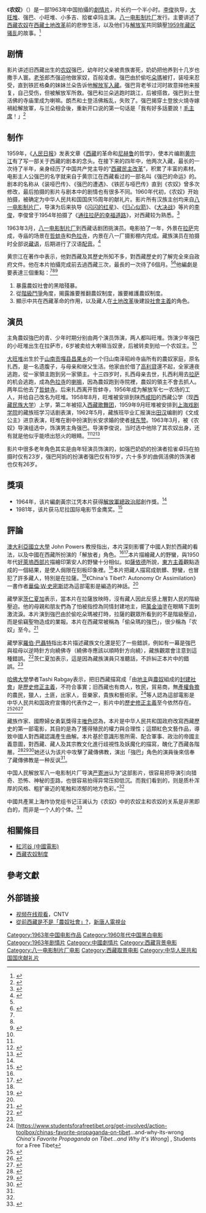 {{电影信息框
| 片名     = 农奴<br>{{藏|ཞིང་བྲན་}}
| image    = Nongnu1.jpg
| 图像说明 = 电影截图：农奴強巴與解放軍
| 導演     = [[李俊_(导演)|李俊]]
| 編劇     = [[黃宗江|黃宗江]]
| 攝影     = 韋林嶽
| 配樂     = [[彦克|彦克]]、[[罗念一|罗念一]]作曲
| 主演     = [[大旺堆|大旺堆]]
| 片尾曲   = 《共產黨來了苦變甜》<ref>{{Cite web|url=https://v.youku.com/v_show/id_XNDU3NDc4MTQ2NA==.html|title=1963年老电影《农奴》原声插曲《共产党来了苦变甜》演唱：才旦卓玛|website=v.youku.com|access-date=2021-06-26|archive-date=2021-06-30|archive-url=https://web.archive.org/web/20210630093118/https://v.youku.com/v_show/id_XNDU3NDc4MTQ2NA==.html}}</ref>
| 製片商   = [[中国人民解放军文化艺术中心电影电视制作部|八一电影制片厂]]
| 片長     = 88分鐘
| 產地     = 中國
| 語言     = 漢語
| 上映日期 = 1963年
}}
《'''农奴'''》（{{bo|ཞིང་བྲན་|w=zhing bran}}）是一部1963年中国拍攝的[[劇情片|劇情片]]，片长约一个半小时。[[李俊_(导演)|李俊]]执导，[[大旺堆|大旺堆]]、强巴、小旺堆、小多吉、拾崔卓玛主演。[[中国人民解放军文化艺术中心电影电视制作部|八一电影制片厂]]发行。主要讲述了[[西藏农奴制度|西藏农奴]]在[[西藏民主改革|西藏土地改革]]前的悲惨生活，以及他们与[[中国人民解放军|解放军]]共同鎮壓[[1959年藏区骚乱|1959年藏区骚乱]]的故事。<ref>{{Cite web|title=电影《农奴》——电影回顾建党90年|url=http://news.qq.com/a/20110520/000540.htm|accessdate=2014-08-23|date=2011-05-20|publisher=腾讯-科学出版社|archive-url=https://web.archive.org/web/20140826160821/http://news.qq.com/a/20110520/000540.htm|archive-date=2014-08-26|dead-url=no}}</ref>

==剧情==
影片讲述旧西藏出生的[[農奴制|农奴]]强巴，幼年时父亲被贵族害死，奶奶把他养到十几岁也撒手人寰。[[老爷|老爷]]郎杰强迫他做家奴，百般凌虐。强巴由於偷吃[[朵瑪|朵瑪]]被打，装哑来忍受，直到铁匠格桑的妹妹兰朵告诉他[[西藏和平解放|解放军入藏]]。强巴背老爷过河时故意摔他来报复，自己受伤，但被解放军所救。强巴和兰朵逃跑时跳江，后被搭救，强巴到土登活佛的寺庙里成为喇嘛。朗杰和土登活佛叛乱，失败了。强巴揭穿土登放火燒寺嫁禍給解放軍，与兰朵相会後，重新开口说的第一句话是「我有好多話要說！[[毛泽东|毛主席]]！」<ref name="袁成亮">{{Cite news|url=http://dangshi.people.com.cn/BIG5/85040/8849097.html|title=電影《農奴》誕生的台前幕后|author=袁成亮|date=2009-02-23|publisher=[[人民網|人民網]]|accessdate=2014-01-02|archive-date=2016-03-04|archive-url=https://web.archive.org/web/20160304091311/http://dangshi.people.com.cn/BIG5/85040/8849097.html|dead-url=no}}</ref>

==制作==
1959年，《[[人民日报|人民日报]]》发表文章《[[西藏|西藏]]的革命和[[尼赫鲁|尼赫鲁]]的哲学》，使本片编剧[[黄宗江|黄宗江]]有了写一部关于西藏的剧本的念头。在接下来的四年中，他两次入藏，最长的一次待了半年，亲身经历了中国共产党主导的“[[西藏土地改革运动|西藏民主改革]]”，积累了丰富的素材。电影主人公强巴的名字就来自于黄宗江在西藏看过的一部名叫《强巴的命运》的{{le|活报剧|Living Newspaper}}。剧本的名称从《装哑巴传》、《强巴的遭遇》、《铁匠与哑巴传》直到《农奴》曾多次修改，最后拍摄的影片与剧本中的剧情也有很多不同。1960年代初，《农奴》开始拍摄，被确定为中华人民共和国国庆15周年的献礼片。影片所有汉族主创均来自[[八一电影制片厂|八一电影制片厂]]，导演为后来执导《[[閃閃的紅星_(電影)|闪闪的红星]]》、《[[归心似箭|归心似箭]]》、《[[大决战|大决战]]》等片的[[李俊_(导演)|李俊]]，李俊曾于1954年拍摄了《[[通往拉萨的幸福道路|通往拉萨的幸福道路]]》，对西藏较为熟悉。<ref name="孟靜">{{Cite web|title=電影《農奴》誕生記|url=http://www.lifeweek.com.cn/2009/0323/24367.shtml|accessdate=2014-08-22|author=孟靜|date=2009-03-23|publisher=三聯生活週刊|archive-url=https://web.archive.org/web/20160307134143/http://www.lifeweek.com.cn/2009/0323/24367.shtml|archive-date=2016-03-07|dead-url=no}}</ref>

1963年3月，[[中国人民解放军文化艺术中心电影电视制作部|八一电影制片厂]]到西藏话剧团挑演员。电影拍了一年，外景在[[拉萨|拉萨]]完成，寺庙的场景在[[哲蚌寺|哲蚌寺]]和[[色拉寺|色拉寺]]，内景在八一厂摄影棚内完成。藏族演员在拍摄时全部说[[藏語|藏语]]，后期进行了汉语[[配音|配音]]。<ref name="sina319">{{Cite web|title=从学生到演员|url=http://news.sina.com.cn/c/2009-03-19/101117439118_3.shtml|accessdate=2014-08-26|publisher=新浪-三联生活周刊|archive-url=https://web.archive.org/web/20171016122322/http://news.sina.com.cn/c/2009-03-19/101117439118_3.shtml|archive-date=2017-10-16|dead-url=no}}</ref>

黄宗江在著作中表示，他對西藏及其歷史所知不多，對西藏歷史的了解完全來自政府文件。他在本片拍攝完成前去過西藏三次，最長的一次待了6個月。<ref name="袁成亮" /><ref name="Powers2004">{{cite book|author=Powers|title=History As Propaganda: Tibetan Exiles Versus the People's Republic of China|url=http://books.google.com/books?id=0AVaq8EMXZcC&pg=PA124|date=14 October 2004|publisher=[[牛津大學出版社|Oxford University Press]]|isbn=978-0-19-517426-7|first=John}}</ref>{{rp|124}}他編劇是要表達三個重點：<ref name="孟靜" /><ref name="Powers2004" />{{rp|124}}<ref name="黄宗江1965">{{cite book|author=黄宗江|title=农奴: 从剧本到影片|url=http://books.google.com/books?id=LQlJAAAAMAAJ|date=1965年|publisher=中国电影出版社}}</ref>
# 暴露農奴社會的黑暗殘暴。
# 從[[階級鬥爭|階級鬥爭]]角度，揭露誰要推翻農奴制度，誰要維護農奴制度。
# 顯示中共在西藏革命的作用，以及藏人在[[西藏土地改革运动|土地改革]]後建設[[社會主義|社會主義]]的角色。

== 演员 ==
主角農奴強巴的青、少年时期分别由两个演员饰演，两人都叫旺堆。饰演少年强巴的小旺堆出生在拉萨市，6岁被卖给大喇嘛当奴隶，后被转卖到给一个农奴主。<ref name="孟靜" />

[[大旺堆|大旺堆]]出生於于[[山南市|山南]][[贡嘎县|贡嘎县]][[昌果乡_(贡嘎县)|昌果乡]]的一个归山南泽昭岭寺庙所有的農奴家庭，原名扎西，是一名遗腹子，与母亲和继父生活。他家由於借了[[高利貸|高利貸]]還不起，全家連夜逃跑，從一家領主跑到另一家領主。十三四岁时，扎西母亲去世，扎西利用去[[拉萨|拉萨]]的机会逃跑，成為[[色拉寺|色拉寺]]的[[喇嘛|喇嘛]]，因為農奴跑到寺院裡，農奴的領主不會去抓人。两年后他去了[[哲蚌寺|哲蚌寺]]。后来扎西离开哲蚌寺，1956年成为解放军七一农场的工人，并给自己改名为旺堆。1958年8月，旺堆被安排到陕西[[咸阳市|咸阳]]的西藏公学（现[[西藏民族大学|西藏民族大学]]）上学，第二年被招入[[西藏歌舞团|西藏歌舞团]]，1959年9月旺堆被安排到[[上海戏剧学院|上海戏剧学院]]的藏族班学习话剧表演，1962年5月，藏族班毕业汇报演出[[田汉|田汉]]编剧的《文成公主》进京表演，旺堆在剧中扮演到长安求婚的使者[[禄东赞|禄东赞]]。1963年3月，被《农奴》导演组选中，饰演男主角强巴。导演李俊说，当时选中他除了其农奴出身，还有就是他似乎能喷出怒火的眼睛。<ref name="sina319" /><ref>{{Cite web|title=被电影《农奴》改变的人生|url=http://paper.people.com.cn/rmwz/html/2009-05/01/content_380540.htm|publisher=《人民文摘》（2009年第5期）|author=李孟苏|accessdate=2014-08-26|archive-date=2018-11-25|archive-url=https://web.archive.org/web/20181125183914/http://paper.people.com.cn/rmwz/html/2009-05/01/content_380540.htm|dead-url=yes}}</ref><ref>{{Cite web|title=農奴大旺堆的故事|url=http://www.cndfilm.com/20091218/101713.shtml|accessdate=2014年8月22日|date=2009年12月18日|work=[[中國中央電視台|中國中央電視台]]|archive-url=https://web.archive.org/web/20140826115610/http://www.cndfilm.com/20091218/101713.shtml|archive-date=2014年8月26日|dead-url=no}}</ref>

影片中很多老年角色其实是由年轻演员饰演的，如强巴奶奶的扮演者拾雀卓玛在拍摄时仅有23岁，强巴阿妈的扮演者强巴仅有19岁，六十多岁的曲佩活佛的饰演者也仅有26岁。

==獎項==
*1964年，该片編劇黃宗江凭本片获得[[中国人民解放军总政治部|解放軍總政治部]]創作獎。<ref name="孟靜" />
*1981年，该片获马尼拉国际电影节金鹰奖。<ref>{{Cite web |url=http://yule.sohu.com/20060118/n227730494.shtml |title=中国电影百年获奖史 |date=2006-01-18 |publisher=搜狐娱乐 |accessdate=2014-08-25 |archive-date=2016-03-04 |archive-url=https://web.archive.org/web/20160304224512/http://yule.sohu.com/20060118/n227730494.shtml |dead-url=no }}</ref>

==評論==
[[澳大利亞國立大學|澳大利亞國立大學]] John Powers 教授指出，本片深刻影響了中國人對於西藏的看法，以及中國在西藏所扮演的「解放者」角色。<ref name="Powers2004"/>{{rp|125}}<ref name="Smith2009">{{cite book|author=Warren W. Smith|authorlink=華倫·W·史密斯|title=''China's Tibet?: Autonomy Or Assimilation''|url=http://books.google.com/books?id=pdHYzFI20QgC|year=2009|publisher=Rowman & Littlefield|isbn=978-0-7425-3990-7|pages=96-111|access-date=2014-01-02|archive-date=2014-05-02|archive-url=https://web.archive.org/web/20140502114647/http://books.google.com/books?id=pdHYzFI20QgC|dead-url=no}}</ref>本片描繪藏人的野蠻，與1950年代[[好萊塢|好萊塢]][[西部片|西部片]]描繪印第安人的野蠻十分相似。如[[爱德华·萨义德|薩依德]]所說，[[東方主義|東方主義]]觀點造成的一個結果，是使人侷限在刻板印象裡。<ref name="Powers2004"/>{{rp|125}}本片把藏人描寫成骯髒、野蠻，也冒犯了許多藏人，特別是在拉薩。<ref>{{Cite web|title=The Happy Light Bioscope Theatre & Other Stories (Part 2)|url=https://www.jamyangnorbu.com/blog/2010/02/22/the-happy-light-bioscope-theatre-other-stories-part-2/|access-date=2021-04-13|last=Norbu|first=Jamyang|archive-url=https://web.archive.org/web/20210414151520/https://www.jamyangnorbu.com/blog/2010/02/22/the-happy-light-bioscope-theatre-other-stories-part-2/|archive-date=2021-04-14|dead-url=no|author-link=嘉央诺布}}</ref>《China's Tibet?: Autonomy Or Assimilation》一書作者[[華倫·W·史密斯|華倫·W·史密斯]]認為這部電影是編造的神話。<ref name="Smith2009"/>

藏學家[[茨仁夏加|茨仁夏加]]表示，當本片在拉薩放映時，沒有藏人因此反感上層對人民的階級壓迫。他的母親和朋友們為了怕被指控為同情封建地主，把[[萬金油|萬金油]]塗在眼睛下面刺激流淚。本片演到強巴由於偷吃朵瑪被打時，拉薩的觀眾所看到的不是階級壓迫，而是偷竊聖物造成的業報。本片在西藏常被稱為「偷朵瑪的強巴」，很少稱為「农奴」至今。<ref name="茨仁夏加">{{cite web|title=Tibet and China: the past in the present|url=https://tibet.net/tibet-and-china-the-past-in-the-present/|author=[[茨仁夏加|茨仁夏加]]|date=2009-05-01|website=[[藏人行政中央|藏人行政中央]]|access-date=2020-08-22|archive-date=2021-04-21|archive-url=https://web.archive.org/web/20210421041018/https://tibet.net/tibet-and-china-the-past-in-the-present/}}</ref>

藏學家[[羅伯·巴聶特|羅伯·巴聶特]]指出本片描述藏族文化還是犯了一些錯誤，例如有一幕是強巴與祖母以逆時針方向繞佛寺（繞佛寺應該以順時針方向繞），藏族觀眾會注意到這種錯誤。<ref>{{cite journal|title=''Younghusband Redux: Chinese Dramatisations of the British Invasion of Tibet''|url=http://booksandjournals.brillonline.com/content/journals/10.1163/22105018-990123786|last=Barnett|first=Robert|journal=Inner Asia|doi=10.1163/22105018-990123786|year=2012年|volume=14|pages=214頁|access-date=2017-10-16|archive-date=2018-06-13|archive-url=https://web.archive.org/web/20180613043914/http://booksandjournals.brillonline.com/content/journals/10.1163/22105018-990123786|dead-url=no}}{{en}}</ref>茨仁夏加表示，這是因為藏族演員只准聽話，不許糾正本片中的錯誤。<ref name="茨仁夏加"/>

[[哈佛大學|哈佛大學]]學者Tashi Rabgay表示，把旧西藏描寫成「由[[地主|地主]]與[[農奴制|農奴]]組成的[[封建社會|封建社會]]」是[[歷史修正主義|歷史修正主義]]，不符合事實；旧西藏也有商人，牧民，貿易商，無[[產權負擔|產權負擔]]的農民，獵人，土匪，出家人，音樂家，貴族和藝術家。<ref>[https://www.studentsforafreetibet.org/get-involved/action-toolbox/chinas-favorite-propaganda-on-tibet...and-why-its-wrong ''China's Favorite Propaganda on Tibet...and Why It's Wrong''] {{Wayback|url=https://www.studentsforafreetibet.org/get-involved/action-toolbox/chinas-favorite-propaganda-on-tibet...and-why-its-wrong|date=20140103021916}}, Students for a Free Tibet</ref>{{le|Mikel Dunham|Mikel Dunham}}等人認為這部電影是中华人民共和国政府宣傳的代表作之一，影片中的[[歷史修正主義|歷史修正主義]]至今依然存在。<ref>{{cite journal|title=Who Owns Tibet? Mikel Dunham reviews Warren W. Smith's China's Tibet? Autonomy or Assimilation|author=Mikel Dunham|url=http://www.tricycle.com/reviews/who-owns-tibet|date=2008|journal=Tricycle: The Buddhist Review|access-date=2014-01-02|archive-date=2014-01-03|archive-url=https://web.archive.org/web/20140103033753/http://www.tricycle.com/reviews/who-owns-tibet|dead-url=no}}</ref><ref>{{Cite web|title=China's Tibet?: Autonomy or Assimilation|url=http://www.amazon.com/Chinas-Tibet-Assimilation-Warren-Smith/dp/0742539903|accessdate=2014-01-02|publisher=|archive-url=https://web.archive.org/web/20140103181850/http://www.amazon.com/Chinas-Tibet-Assimilation-Warren-Smith/dp/0742539903|archive-date=2014-01-03|dead-url=no}}</ref><ref>{{Cite web|title=''Woeser: Replaying the Film 'Serf' Won't Brainwash Anyone! ''|url=http://chinadigitaltimes.net/2011/04/woeser-replaying-the-film-serf-wont-brainwash-anyone/|accessdate=2014-01-02|date=2011-04-12|publisher=[[中国数字时代|中国数字时代]]|archive-url=https://web.archive.org/web/20201116100952/https://chinadigitaltimes.net/2011/04/woeser-replaying-the-film-serf-wont-brainwash-anyone/|archive-date=2020-11-16|dead-url=no}}</ref>

藏族作家、國際婦女勇氣獎得主[[唯色|唯色]]認為，本片是中华人民共和国政府改寫西藏歷史的第一部電影，其目的是為了獲得殖民的權力與合理性；這類紅色文藝作品，導致中國人對西藏認識產生曲解。本片基於意識形態所需、配合軍事、政治的帝國主義意圖，對西藏、藏人及其宗教文化進行歧視性及妖魔化的描寫，醜化了西藏各階層。<ref name="唯色">{{cite news|author=西藏作家[[唯色|唯色]]|title=重又放映《農奴》 又能洗腦多少？|url=http://www.rfa.org/mandarin/pinglun/weise/ws-04072011095417.html|publisher=[[自由亞洲電台|自由亞洲電台]]|date=2011-04-07|accessdate=2014-08-25|archive-date=2018-06-26|archive-url=https://web.archive.org/web/20180626192308/https://www.rfa.org/mandarin/pinglun/weise/ws-04072011095417.html|dead-url=no}}</ref><ref>{{cite news|author=張楠|title=藏族女作家質疑官方版本西藏歷史|url=http://m.voachinese.com/a/a-21-w2009-03-26-voa54-61255617/1018738.html|newspaper=[[美國之音|美國之音]]|date=2009-03-25|accessdate=2014-08-25|archive-date=2015-12-23|archive-url=https://web.archive.org/web/20151223151334/http://m.voachinese.com/a/a-21-w2009-03-26-voa54-61255617/1018738.html|dead-url=no}}</ref><ref>{{cite news|author=[[唯色|唯色]]|title=「農奴解放」：一個政治神話的復活|url=http://www.tibet.org.tw/com_detail.php?com_id=225|publisher=達賴喇嘛西藏宗教基金會|date=2009-04-01|access-date=2014-08-25|archive-url=https://web.archive.org/web/20140826120753/http://www.tibet.org.tw/com_detail.php?com_id=225|archive-date=2014-08-26|dead-url=yes}}</ref>她还认为该片中攻擊了藏傳佛教，演出「強巴」角色的演員後來信奉了藏傳佛教是一种反讽<ref name="唯色"/>。

中国人民解放军八一电影制片厂导演[[严寄洲|严寄洲]]认为“这部影片，很容易把导演引向猎奇、恐怖、神秘的歪路，也很容易拍得异常压抑低沉。而我们看到的，则是质朴浑厚的风格、粗犷豪迈的笔触和浓郁的地方色彩。”<ref name="孟靜" />

中國共產黨上海作协党组书记汪澜认为《农奴》中的农奴主和农奴的关系是非黑即白的，而非是一个人的个体。<ref>{{Cite web|title=影片表现的是人的解放——沪上专家昨充分肯定《西藏天空》|url=http://xmwb.xinmin.cn/xmwb/html/2014-04/04/content_14_3.htm|accessdate=2014-08-23|author=张艺|publisher=2014-04-04|archive-url=https://web.archive.org/web/20140826114130/http://xmwb.xinmin.cn/xmwb/html/2014-04/04/content_14_3.htm|archive-date=2014-08-26|dead-url=no}}</ref>

== 相關條目 ==
* [[紅河谷_(中國電影)|紅河谷 (中國電影)]]
* [[西藏农奴制度|西藏农奴制度]]

== 參考文獻 ==
{{Reflist|2}}

== 外部链接 ==
* [https://web.archive.org/web/20140826160849/http://dianying.cntv.cn/2012/12/04/VIDA1354613780074755.shtml 视频在线观看]，CNTV
* [http://www.ntdtv.com/xtr/b5/2009/03/30/a274776.html 從前西藏是不是「農奴社會」?]{{Wayback|url=http://www.ntdtv.com/xtr/b5/2009/03/30/a274776.html |date=20160304114443 }}，[[新唐人電視台|新唐人電視台]]

[[Category:1963年中国电影作品|Category:1963年中国电影作品]]
[[Category:1960年代中国黑白电影|Category:1960年代中国黑白电影]]
[[Category:1963年剧情片|Category:1963年剧情片]]
[[Category:中國劇情片|Category:中國劇情片]]
[[Category:西藏背景电影|Category:西藏背景电影]]
[[Category:八一电影制片厂电影|Category:八一电影制片厂电影]]
[[Category:西藏取景电影|Category:西藏取景电影]]
[[Category:中华人民共和国国庆献礼片|Category:中华人民共和国国庆献礼片]]